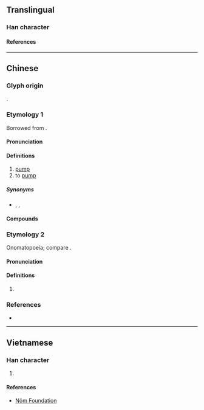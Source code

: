 {{character info}}
==Translingual==

===Han character===
{{Han char|rn=112|rad=石|as=04|sn=9|four=10232|canj=MRE,XMRE|ids=⿱石水}}

====References====
{{Han ref|kx=0619.121|dkj=17343|hdz=31576.080|uh=6CF5}}

----

==Chinese==

===Glyph origin===
{{Han etym}}
{{Han compound|石|水|t1=stone|t2=water|ls=ic}}.

===Etymology 1===
{{zh-forms}}
{{zh-wp|zh|yue}}

Borrowed from {{bor|zh|en|pump}}.

====Pronunciation====
{{zh-pron
|m=bèng
|c=bam1,bung1
|mn=xm,qz:pāng/zz:pōng/qz:pǎng
|mn-t=bong5
|cat=n,v
}}

====Definitions====
{{zh-hanzi}}

# [[pump]]
# to [[pump]]

=====Synonyms=====
* {{s|pump}} {{zh-l|泵浦}}, {{zh-l|幫浦}}, {{zh-l|唧筒}}

====Compounds====
{{zh-der|噴射泵|泵浦|真空泵|油泵|水泵|水錘泵|熱泵|離心泵|奶泵|氣泵|泵把|泵機|泵車|泵房|泵柄|泵站|鈉鉀泵}}

===Etymology 2===
{{zh-forms|alt=boom,bum}}

Onomatopoeia; compare {{nc|en|boom}}.

====Pronunciation====
{{zh-pron
|c=bam6
|cat=interjection
}}

====Definitions====
{{zh-hanzi}}

# {{lb|zh|Cantonese}} {{n-g|Onomatopoeia for an explosion.}}
#: {{zh-x|泵{bam6} 一聲 噉 爆炸|to explode with a boom|C}}<!--https://twitter.com/TragedyInChina/status/1421157953256652802-->

===References===
* {{R:yue:Hanzi}}

----

==Vietnamese==

===Han character===
{{vi-readings|rs=水05|reading=bơm}}

# {{rfdef|vi|sort=水05}}

====References====
* [http://nomfoundation.org/common/nom_details.php?codepoint=6cf5 Nôm Foundation]
